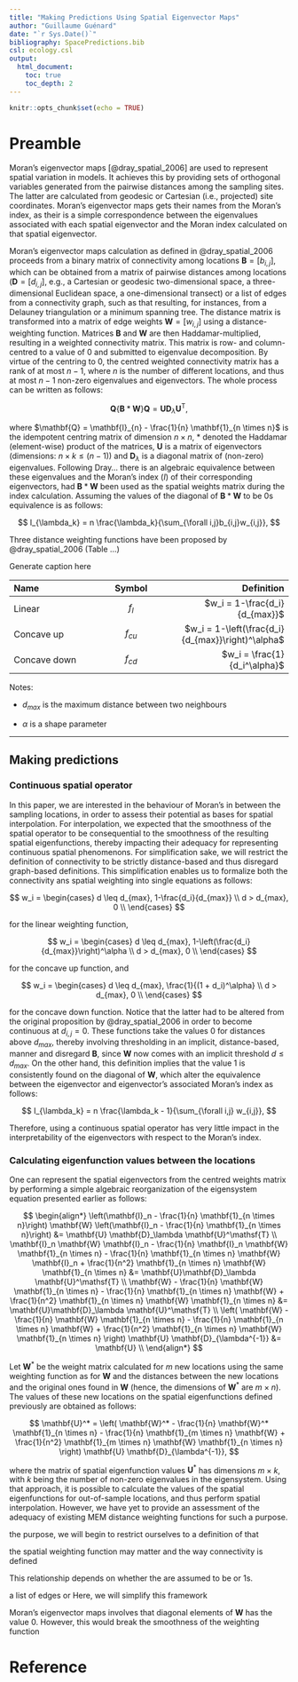 ```yaml
---
title: "Making Predictions Using Spatial Eigenvector Maps"
author: "Guillaume Guénard"
date: "`r Sys.Date()`"
bibliography: SpacePredictions.bib
csl: ecology.csl
output:
  html_document:
    toc: true
    toc_depth: 2
---
```


```r
knitr::opts_chunk$set(echo = TRUE)
```

# Preamble

Moran's eigenvector maps [@dray_spatial_2006] are used to represent spatial
variation in models. It achieves this by providing sets of orthogonal variables
generated from the pairwise distances among the sampling sites. The latter are
calculated from geodesic or Cartesian (i.e., projected) site coordinates.
Moran's eigenvector maps gets their names from the Moran's index, as their is
a simple correspondence between the eigenvalues associated with each spatial
eigenvector and the Moran index calculated on that spatial eigenvector.


Moran's eigenvector maps calculation as defined in @dray_spatial_2006 proceeds
from a binary matrix of connectivity among locations $\mathbf{B} = [b_{i,j}]$,
which can be obtained from a matrix of pairwise distances among locations
($\mathbf{D} = [d_{i,j}]$, e.g., a Cartesian or geodesic two-dimensional space,
a three-dimensional Euclidean space, a one-dimensional transect) or a list of
edges from a connectivity graph, such as that resulting, for instances, from a
Delauney triangulation or a minimum spanning tree. The distance matrix is
transformed into a matrix of edge weights $\mathbf{W} = [w_{i,j}]$ using a
distance-weighting function. Matrices $\mathbf{B}$ and $\mathbf{W}$ are then
Haddamar-multiplied, resulting in a weighted connectivity matrix. This matrix
is row- and column-centred to a value of $0$ and submitted to eigenvalue
decomposition. By virtue of the centring to $0$, the centred weighted
connectivity matrix has a rank of at most $n - 1$, where $n$ is the number of
different locations, and thus at most $n - 1$ non-zero eigenvalues and
eigenvectors. The whole process can be written as follows:

$$
\mathbf{Q} \{\mathbf{B} * \mathbf{W}\} \mathbf{Q} = \mathbf{U}\mathbf{D}_\lambda\mathbf{U}^\mathsf{T},
$$

where $\mathbf{Q} = \mathbf{I}_{n} - \frac{1}{n} \mathbf{1}_{n \times n}$ is the idempotent centring matrix of
dimension $n \times n$, $*$ denoted the Haddamar (element-wise) product of the
matrices, $\mathbf{U}$ is a matrix of eigenvectors (dimensions:
$n \times k \leq (n - 1)$) and $\mathbf{D}_\lambda$ is a diagonal matrix of
(non-zero) eigenvalues. Following Dray... there is an algebraic equivalence
between these eigenvalues and the Moran's index ($I$) of their corresponding
eigenvectors, had $\mathbf{B}*\mathbf{W}$ been used as the spatial weights
matrix during the index calculation. Assuming the values of the diagonal of
$\mathbf{B}*\mathbf{W}$ to be $0$s equivalence is as follows:

$$
I_{\lambda_k} = n \frac{\lambda_k}{\sum_{\forall i,j}b_{i,j}w_{i,j}},
$$

Three distance weighting functions have been proposed by @dray_spatial_2006
(Table ...)

Generate caption here

| Name         | Symbol   | Definition                                        |
| :---         | :---:    |                                              ---: |
| Linear       | $f_l$    | $w_i = 1-\frac{d_i}{d_{max}}$                     |
| Concave up   | $f_{cu}$ | $w_i = 1-\left(\frac{d_i}{d_{max}}\right)^\alpha$ |
| Concave down | $f_{cd}$ | $w_i = \frac{1}{d_i^\alpha}$                      |

Notes:

* $d_{max}$ is the maximum distance between two neighbours

* $\alpha$ is a shape parameter

---

## Making predictions

### Continuous spatial operator

In this paper, we are interested in the behaviour of Moran's in between the
sampling locations, in order to assess their potential as bases for spatial
interpolation. For interpolation, we expected that the smoothness of the spatial
operator to be consequential to the smoothness of the resulting spatial
eigenfunctions, thereby impacting their adequacy for representing continuous
spatial phenomenons. For simplification sake, we will restrict the definition of
connectivity to be strictly distance-based and thus disregard graph-based
definitions. This simplification enables us to formalize both the connectivity
ans spatial weighting into single equations as follows:

$$
w_i =
  \begin{cases}
    d \leq d_{max}, 1-\frac{d_i}{d_{max}} \\
    d > d_{max}, 0 \\
  \end{cases}
$$

for the linear weighting function,

$$
w_i =
  \begin{cases}
    d \leq d_{max}, 1-\left(\frac{d_i}{d_{max}}\right)^\alpha \\
    d > d_{max}, 0 \\
  \end{cases}
$$

for the concave up function, and

$$
w_i =
  \begin{cases}
    d \leq d_{max}, \frac{1}{(1 + d_i)^\alpha} \\
    d > d_{max}, 0 \\
  \end{cases}
$$

for the concave down function. Notice that the latter had to be altered from the
original proposition by @dray_spatial_2006 in order to become continuous at
$d_{i,j} = 0$. These functions take the values $0$ for distances above
$d_{max}$, thereby involving thresholding in an implicit, distance-based,
manner and disregard $\mathbf{B}$, since $\mathbf{W}$ now comes with an implicit
threshold $d \leq d_{max}$. On the other hand, this definition implies that the
value $1$ is consistently found on the diagonal of $\mathbf{W}$, which alter the
equivalence between the eigenvector and eigenvector's associated Moran's index
as follows:

$$
I_{\lambda_k} = n \frac{\lambda_k - 1}{\sum_{\forall i,j} w_{i,j}},
$$

Therefore, using a continuous spatial operator has very little impact in the
interpretability of the eigenvectors with respect to the Moran's index.

### Calculating eigenfunction values between the locations

One can represent the spatial eigenvectors from the centred weights matrix by
performing a simple algebraic reorganization of the eigensystem equation
presented earlier as follows:

$$
\begin{align*}
\left(\mathbf{I}_n - \frac{1}{n} \mathbf{1}_{n \times n}\right) \mathbf{W} \left(\mathbf{I}_n - \frac{1}{n} \mathbf{1}_{n \times n}\right) &= \mathbf{U} \mathbf{D}_\lambda \mathbf{U}^\mathsf{T} \\
\mathbf{I}_n \mathbf{W} \mathbf{I}_n - \frac{1}{n} \mathbf{I}_n \mathbf{W} \mathbf{1}_{n \times n} - \frac{1}{n} \mathbf{1}_{n \times n} \mathbf{W} \mathbf{I}_n + \frac{1}{n^2} \mathbf{1}_{n \times n} \mathbf{W} \mathbf{1}_{n \times n}  &= \mathbf{U}\mathbf{D}_\lambda \mathbf{U}^\mathsf{T} \\
\mathbf{W} - \frac{1}{n} \mathbf{W} \mathbf{1}_{n \times n} - \frac{1}{n} \mathbf{1}_{n \times n} \mathbf{W} + \frac{1}{n^2} \mathbf{1}_{n \times n} \mathbf{W} \mathbf{1}_{n \times n}  &= \mathbf{U}\mathbf{D}_\lambda \mathbf{U}^\mathsf{T} \\
\left( \mathbf{W} - \frac{1}{n} \mathbf{W} \mathbf{1}_{n \times n} - \frac{1}{n} \mathbf{1}_{n \times n} \mathbf{W} + \frac{1}{n^2} \mathbf{1}_{n \times n} \mathbf{W} \mathbf{1}_{n \times n}  \right) \mathbf{U} \mathbf{D}_{\lambda^{-1}} &= \mathbf{U} \\
\end{align*}
$$

Let $\mathbf{W}^*$ be the weight matrix calculated for $m$ new locations using
the same weighting function as for $\mathbf{W}$ and the distances between the
new locations and the original ones found in $\mathbf{W}$ (hence, the dimensions
of $\mathbf{W}^*$ are $m \times n$). The values of these new locations on the
spatial eigenfunctions defined previously are obtained as follows:

$$
\mathbf{U}^* = \left( \mathbf{W}^* - \frac{1}{n} \mathbf{W}^* \mathbf{1}_{n \times n} - \frac{1}{n} \mathbf{1}_{m \times n} \mathbf{W} + \frac{1}{n^2} \mathbf{1}_{m \times n} \mathbf{W} \mathbf{1}_{n \times n}  \right) \mathbf{U} \mathbf{D}_{\lambda^{-1}},
$$

where the matrix of spatial eigenfunction values $\mathbf{U}^*$ has dimensions
$m \times k$, with $k$ being the number of non-zero eigenvalues in the
eigensystem. Using that approach, it is possible to calculate the values of the
spatial eigenfunctions for out-of-sample locations, and thus perform spatial
interpolation. However, we have yet to provide an assessment of the adequacy of
existing MEM distance weighting functions for such a purpose.





the purpose, we will begin to restrict ourselves to a
definition of  that 





the spatial weighting
function may matter and the way connectivity is defined 












This relationship depends on whether the
 are assumed to be or
$1$s.






a list of edges or   Here, we will simplify
this framework 




Moran's eigenvector maps involves that diagonal elements of $\mathbf{W}$ has the
value $0$. However, this would break the smoothness of the weighting function




# Reference
